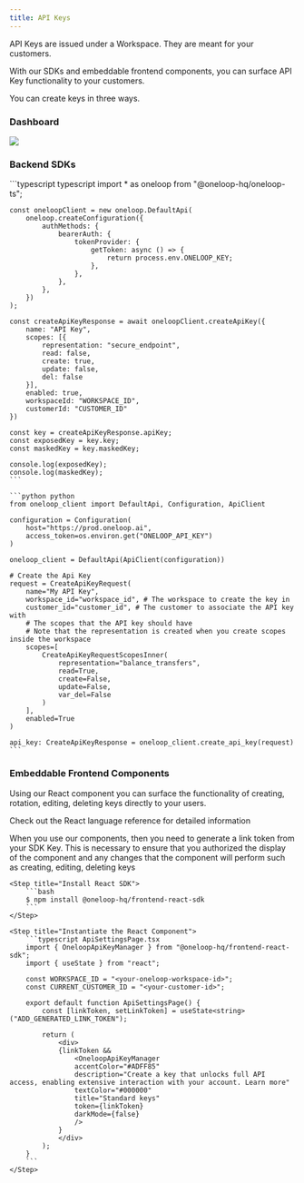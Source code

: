 ```yaml
---
title: API Keys
---
```


API Keys are issued under a Workspace. They are meant for your customers. 

With our SDKs and embeddable frontend components, you can surface API Key functionality to your customers.

You can create keys in three ways.

### Dashboard

<img src="/images/ak.png" />

### Backend SDKs

<CodeGroup>
    ```typescript typescript
    import * as oneloop from "@oneloop-hq/oneloop-ts";

    const oneloopClient = new oneloop.DefaultApi(
        oneloop.createConfiguration({
            authMethods: {
                bearerAuth: {
                    tokenProvider: {
                        getToken: async () => {
                            return process.env.ONELOOP_KEY;
                        },
                    },
                },
            },
        })
    );

    const createApiKeyResponse = await oneloopClient.createApiKey({
        name: "API Key",
        scopes: [{
            representation: "secure_endpoint",
            read: false,
            create: true,
            update: false,
            del: false
        }],
        enabled: true,
        workspaceId: "WORKSPACE_ID",
        customerId: "CUSTOMER_ID"
    })

    const key = createApiKeyResponse.apiKey;
    const exposedKey = key.key;
    const maskedKey = key.maskedKey;

    console.log(exposedKey);
    console.log(maskedKey);
    ```

    ```python python
    from oneloop_client import DefaultApi, Configuration, ApiClient

    configuration = Configuration(
        host="https://prod.oneloop.ai",
        access_token=os.environ.get("ONELOOP_API_KEY")
    )

    oneloop_client = DefaultApi(ApiClient(configuration))

    # Create the Api Key
    request = CreateApiKeyRequest(
        name="My API Key",
        workspace_id="workspace_id", # The workspace to create the key in
        customer_id="customer_id", # The customer to associate the API key with
        # The scopes that the API key should have
        # Note that the representation is created when you create scopes inside the workspace
        scopes=[ 
            CreateApiKeyRequestScopesInner(
                representation="balance_transfers",
                read=True,
                create=False,
                update=False,
                var_del=False
            )
        ],
        enabled=True
    )

    api_key: CreateApiKeyResponse = oneloop_client.create_api_key(request)
    ```
</CodeGroup>

### Embeddable Frontend Components

Using our React component you can surface the functionality of creating, rotation, editing, deleting keys directly to your users.

Check out the React language reference for detailed information

<Steps>
    <Step title="Create Link Token">
        When you use our components, then you need to generate a link token from your SDK Key. This is necessary to ensure that you authorized the display of the component and any changes that the component will perform such as creating, editing, deleting keys
    </Step>
    
    <Step title="Install React SDK">
        ```bash
        $ npm install @oneloop-hq/frontend-react-sdk
        ```
    </Step>

    <Step title="Instantiate the React Component">
        ```typescript ApiSettingsPage.tsx
        import { OneloopApiKeyManager } from "@oneloop-hq/frontend-react-sdk";
        import { useState } from "react";

        const WORKSPACE_ID = "<your-oneloop-workspace-id>";
        const CURRENT_CUSTOMER_ID = "<your-customer-id>";

        export default function ApiSettingsPage() {
            const [linkToken, setLinkToken] = useState<string>("ADD_GENERATED_LINK_TOKEN");

            return (
                <div>
                {linkToken &&
                    <OneloopApiKeyManager
                    accentColor="#ADFF85"
                    description="Create a key that unlocks full API access, enabling extensive interaction with your account. Learn more"
                    textColor="#000000"
                    title="Standard keys"
                    token={linkToken}
                    darkMode={false}
                    />
                }
                </div>
            );
        }
        ```
    </Step>
</Steps>